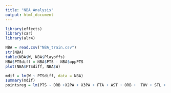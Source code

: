 ```yaml
---
title: "NBA_Analysis"
output: html_document
---
```


```r
library(effects)
library(car)
library(alr4)
```

```r
NBA = read.csv("NBA_train.csv")
str(NBA)
table(NBA$W, NBA$Playoffs)
NBA$PTSdiff = NBA$PTS - NBA$oppPTS
plot(NBA$PTSdiff, NBA$W)
```

```r
mdif = lm(W ~ PTSdiff, data = NBA)
summary(mdif)
pointsreg = lm(PTS ~ DRB +X2PA + X3PA + FTA + AST + ORB +  TOV + STL + BLK, data = NBA)

```